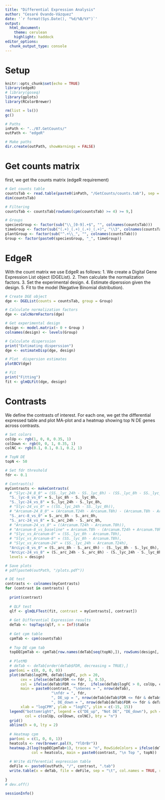 ```yaml
---
title: "Differential Expression Analysis"
author: "Cesaré Ovando-Vázquez"
date: '`r format(Sys.Date(), "%d/%B/%Y")`'
output:
  html_document:
    theme: cerulean
    highlight: haddock
editor_options: 
  chunk_output_type: console
---
```


# Setup

```r
knitr::opts_chunk$set(echo = TRUE)
library(edgeR)
# library(goseq)
library(gplots)
library(RColorBrewer)

rm(list = ls())
gc()

# Paths
inPath <- "../07.GetCounts/"
outPath <- "edgeR"

# Make paths
dir.create(outPath, showWarnings = FALSE)
```

# Get counts matrix

first, we get the counts matrix (edgeR requirement)

```r
# Get counts table
countsTab <- read.table(paste0(inPath, "/GetCounts/counts.tab"), sep = "\t", header = TRUE, row.names = 1, quote = "")
dim(countsTab)

# Filtering
countsTab <- countsTab[rowSums(cpm(countsTab) >= 4) >= 9,]

# Groups
speciesGroup <- factor(sub("\\_[0-9].+$", "", colnames(countsTab)))
timeGroup <- factor(sub("(.+)_(.+)_(.+)_(.+)", "\\3", colnames(countsTab), perl = TRUE), levels = c("0h", "8h", "24h"))
plantGroup <- factor(sub("^.+\\_", "", colnames(countsTab)))
Group <- factor(paste0(speciesGroup, "_", timeGroup))
```


# EdgeR

With the count matrix we use EdgeR as follows:
1. We create a Digital Gene Expression List object (DGEList). 
2. Then calculate the normalization factors. 
3. Set the experimental design. 
4. Estimate diperssion given the design. 
5. Fit to the model (Negative Binomial distribution).

```r
# Create DGE object
dge <- DGEList(counts = countsTab, group = Group)

# Calculate normalization factors
dge <- calcNormFactors(dge)

# Get experimental design
design <- model.matrix(~ 0 + Group )
colnames(design) <- levels(Group)

# Calculate disperssion
print("Extimating disperssion")
dge <- estimateDisp(dge, design)

# Plot  dispersion estimates
plotBCV(dge)

# Fit
print("Fitting")
fit <- glmQLFit(dge, design)
```


# Contrasts

We define the contrasts of interest. For each one, we get the differential expressed table and plot MA-plot and a heatmap showing top N DE genes across contrasts.


```r
# Set colors
colUp <- rgb(1, 0, 0, 0.35, 1)
colDown <- rgb(0, 0, 1, 0.35, 1)   
colNC <- rgb(0.1, 0.1, 0.1, 0.2, 1)

# TopN DE
topN <- 50

# Set fdr threshold
fdr <- 0.1

# Contrast(s)
myContrasts <- makeContrasts(
  # "Slyc-24_8_0" = (SS._lyc_24h - SS._lyc_8h) - (SS._lyc_8h - SS._lyc_0h),
  "S._lyc-8_vs_0" = S._lyc_8h - S._lyc_0h,
  "S._lyc-24_vs_8" = S._lyc_24h - S._lyc_8h,
  # "Slyc-24_vs_0" = ((SS._lyc_24h - SS._lyc_0h)),
  # "Arcanum-24_8_0" = (Arcanum.T24h - Arcanum.T8h) - (Arcanum.T8h - Arcanum.T0h),
  "S._arc-8_vs_0" = S._arc_8h - S._arc_0h,
  "S._arc-24_vs_8" = S._arc_24h - S._arc_8h,
  # "Arcanum-24_vs_0" = ((Arcanum.T24h - Arcanum.T0h)),
  # "Arcanum-8_vs_baseline" = Arcanum.T8h - (Arcanum.T24h + Arcanum.T0h)/2,
  # "Slyc_vs_Arcanum-0" = (SS._lyc_0h - Arcanum.T0h),
  # "Slyc_vs_Arcanum-8" = (SS._lyc_8h - Arcanum.T8h),
  # "Slyc_vs_Arcanum-24" = (SS._lyc_24h - Arcanum.T24h),
  "ArcLyc-8_vs_0" = (S._arc_8h - S._arc_0h) - (S._lyc_8h - S._lyc_0h),
  "ArcLyc-24_vs_8" = (S._arc_24h - S._arc_8h) - (S._lyc_24h - S._lyc_8h),
  levels = design)

# Save plots
# pdf(paste0(outPath, "/plots.pdf"))

# DE test
contrasts <- colnames(myContrasts)
for (contrast in contrasts) {
  
  print(contrast)
  
  # QLF test
  qlf <- glmQLFTest(fit, contrast = myContrasts[, contrast])
  
  # Get Differential Expression results
  deTab <- topTags(qlf, n = Inf)$table
  
  # Get cpm table
  cpmTab <- cpm(countsTab)
  
  # Top DE cpm tab
  topDECpmTab <- cpmTab[row.names(deTab[seq(topN),]), rowSums(design[, myContrasts[, contrast] != 0])==1]
  
  # PlotMD
  # deTab <- deTab[order(deTab$FDR, decreasing = TRUE),]
  par(omi = c(0, 0, 0, 0))
  plot(deTab$logCPM, deTab$logFC, pch = 20, 
       cex = ifelse(deTab$FDR <= fdr, 1, 0.5), 
       col = ifelse(deTab$FDR <= fdr,  ifelse(deTab$logFC > 0, colUp, colDown), colNC),
       main = paste0(contrast, "\nGenes = ", nrow(deTab),
                     "\nfdr = ", fdr, 
                     ", DE_up = ", nrow(deTab[deTab$FDR <= fdr & deTab$logFC >= 0,]), 
                     ", DE_down = ", nrow(deTab[deTab$FDR <= fdr & deTab$logFC < 0,])),
       xlab = "logCPM", ylab = "logFC", ylim = c(-15, 15))
  legend("bottomright", legend = c("DE_up", "Not DE", "DE_down"), pch = 20, 
         col = c(colUp, colDown, colNC), bty = "n")
  grid()
  abline(h = 0, lty = 2)
  
  # Heatmap cpm
  par(omi = c(1, 0, 0, 1))
  heatcols <- rev(brewer.pal(9, "YlOrBr"))
  heatmap.2(log(topDECpmTab+1), trace = "n", RowSideColors = ifelse(deTab[row.names(topDECpmTab), "logFC"] > 0, "firebrick1", "deepskyblue1"),
            col = heatcols, main = paste0(contrast, "\n Top ", topN))
  
  # Write differential expression table
  deFile <- paste0(outPath, "/", contrast, ".tab")
  write.table(x = deTab, file = deFile, sep = "\t", col.names = TRUE, row.names = TRUE, quote = FALSE)
  
}
# dev.off()


```



```r
sessionInfo()
```





